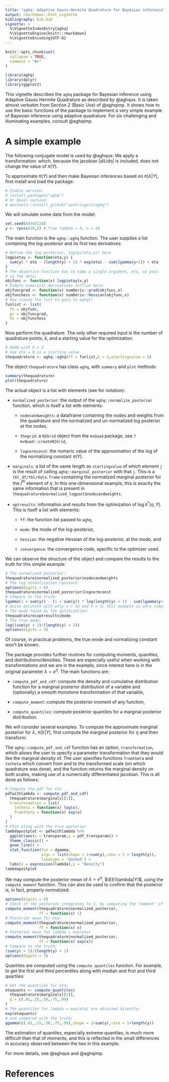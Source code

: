 ```yaml
---
title: "aghq: Adaptive Gauss-Hermite Quadrature for Bayesian inference"
output: rmarkdown::html_vignette
bibliography: bib.bib
vignette: >
  %\VignetteIndexEntry{aghq}
  %\VignetteEngine{knitr::rmarkdown}
  %\VignetteEncoding{UTF-8}
---
```


```r
knitr::opts_chunk$set(
  collapse = TRUE,
  comment = "#>"
)
```

```r
library(aghq)
library(dplyr)
library(ggplot2)
```

This vignette describes the `aghq` package for Bayesian inference using Adaptive
Gauss Hermite Quadrature as described by @aghqus. It is taken almost verbatim
from Section 2 (Basic Use) of @aghqimp. It shows how to use the basic functions
of the package to implement a very simple example of Bayesian inference using
adaptive quadrature. For six challenging and illuminating examples, consult @aghqimp.

# A simple example

The following conjugate
model is used by @aghqus:
\begin{equation}\begin{aligned}
Y_i | \lambda &\overset{ind}{\sim} \text{Poisson}(\lambda), i\in[n], \\
\lambda &\sim \text{Exponential}(1), \lambda > 0, \\
\implies \lambda | Y &\sim \text{Gamma}\left(1 + \sum_{i=1}^{n}y_{i},n+1\right), \\
\pi(\lambda,Y) &= \frac{\lambda^{\sum_{i=1}^{n}y_{i}}e^{-n\lambda}}{\prod_{i=1}^{n}y_{i}!}\times e^{-\lambda}, \\
\pi(Y) &= \frac{\Gamma\left(1 + \sum_{i=1}^{n}y_{i}\right)}{(n+1)^{\left(1 + \sum_{i=1}^{n}y_{i}\right)}\prod_{i=1}^{n}y_{i}!}
\end{aligned}\end{equation}
We apply a transformation:
\begin{equation}\begin{aligned}
\eta &= \log\lambda, \\
\implies \log\pi(\eta,Y) &= \eta\sum_{i=1}^{n}y_{i} - (n+1)e^{\eta} - \sum_{i=1}^{n}\log(y_{i}!) + \eta, \\
\end{aligned}\end{equation}
which, because the jacobian $|d\lambda/d\eta|$ is
included, does not change the value of $\pi(Y)$.

To approximate $\pi(Y)$ and then make Bayesian inferences based on $\pi(\lambda|Y)$,
first install and load the \pkg{aghq} package:
```r
# Stable version:
# install.packages("aghq")
# Or devel version:
# devtools::install_github("awstringer1/aghq")
```
We will simulate some data from the model:
```r
set.seed(84343124)
y <- rpois(10,5) # True lambda = 5, n = 10
```
The main function is the `aghq::aghq` function. The user supplies a list
containing the log-posterior and its first two derivatives:
```r
# Define the log posterior, log(pi(eta,y)) here
logpietay <- function(eta,y) {
  sum(y) * eta - (length(y) + 1) * exp(eta) - sum(lgamma(y+1)) + eta
}
# The objective function has to take a single argument, eta, so pass
# in the data:
objfunc <- function(x) logpietay(x,y)
# Simple numerical derivatives suffice here:
objfuncgrad <- function(x) numDeriv::grad(objfunc,x)
objfunchess <- function(x) numDeriv::hessian(objfunc,x)
# Now create the list to pass to aghq()
funlist <- list(
  fn = objfunc,
  gr = objfuncgrad,
  he = objfunchess
)
```
Now perform the quadrature. The only other required input is the number of 
quadrature points, $k$, and a starting value for the optimization:
```r
# AGHQ with k = 3
# Use eta = 0 as a starting value
thequadrature <- aghq::aghq(ff = funlist,k = 3,startingvalue = 0)
```

The object `thequadrature` has class `aghq`, with `summary` and `plot` methods:
```r
summary(thequadrature)
plot(thequadrature)
```

The actual object is a list with elements (see \S\ref{sec:background} for notation):

- `normalized_posterior`: the output of the `aghq::normalize_posterior` function,
which is itself a list with elements:
  
  - `nodesandweights`: a dataframe containing the nodes and weights from the quadrature
  and the normalized and un-normalized log posterior at the nodes,
  
  - `thegrid`: a `NIGrid` object from the `mvQuad` package, see `?mvQuad::createNIGrid`,
  
  - `lognormconst`: the numeric value of the approximation of the log of the normalizing constant $\pi(Y)$.

- `marginals`: a list of the same length as `startingvalue` of which element `j` is
the result of calling `aghq::marginal_posterior` with that `j`. This is a `tbl_df/tbl/data.frame`
containing the normalized marginal posterior for the $j^{th}$ element of $\eta$. In
this one-dimensional example, this is exactly the same information that is present
in `thequadrature$normalized_logpost$nodesandweights`.

- `optresults`: information and results from the optimization of $\log\pi^{*}(\eta,Y)$.
This is itself a list with elements:

  - `ff`: the function list passed to `aghq`,
  
  - `mode`: the mode of the log-posterior,
  
  - `hessian`: the negative Hessian of the log-posterior, at the mode, and
  
  - `convergence`: the convergence code, specific to the optimizer used.
  
We can observe the structure of the object and compare the results to the truth
for this simple example:
```r
# The normalized posterior:
thequadrature$normalized_posterior$nodesandweights
# The log normalization constant:
options(digits = 6)
thequadrature$normalized_posterior$lognormconst
# Compare to the truth: 
lgamma(1 + sum(y)) - (1 + sum(y)) * log(length(y) + 1) - sum(lgamma(y+1))
# Quite accurate with only n = 10 and k = 3; this example is very simple.
# The mode found by the optimization:
thequadrature$optresults$mode
# The true mode:
log((sum(y) + 1)/(length(y) + 1))
options(digits = 3)
```
Of course, in practical problems, the true mode and normalizing constant won't
be known.

The \pkg{aghq} package provides further routines for computing moments, quantiles,
and distributions/densities. These are especially useful when working with 
transformations and we are in the example, 
since interest here is in the original parameter $\lambda = e^{\eta}$. The main functions
are:

- `compute_pdf_and_cdf`: compute the density and cumulative distribution
function for a marginal posterior distribution of a variable and (optionally)
a smooth monotone transformation of that variable,

- `compute_moment`: compute the posterior moment of any function,

- `compute_quantiles`: compute posterior quantiles for a marginal posterior
distribution.

We will consider several examples. To compute the approximate marginal posterior for $\lambda$, 
$\widetilde{\pi}(\lambda|Y)$, first compute the marginal posterior
for $\eta$ and then transform:
\begin{equation}
\widetilde{\pi}(\lambda|Y) = \widetilde{\pi}(\eta|Y)|\frac{d\eta}{d\lambda}|
\end{equation}

The `aghq::compute_pdf_and_cdf` function has an option, `transformation`, which
allows the user to specify a parameter transformation that they would like the
marginal density of. The user specifies functions `fromtheta` and `totheta` which
convert from and to the transformed scale (on which quadrature was done), and the
function returns the marginal density on both scales, making use of a numerically
differentiated jacobian. This is all done as follows:

```r
# Compute the pdf for eta
pdfwithlambda <- compute_pdf_and_cdf(
  thequadrature$marginals[[1]],
  transformation = list(
    totheta = function(x) log(x),
    fromtheta = function(x) exp(x)
  )
)
# Plot along with the true posterior
lambdapostplot <- pdfwithlambda %>%
  ggplot(aes(x = transparam,y = pdf_transparam)) +
  theme_classic() +
  geom_line() +
  stat_function(fun = dgamma,
                args = list(shape = 1+sum(y),rate = 1 + length(y)),
                linetype = 'dashed') +
  labs(x = expression(lambda),y = "Density")
lambdapostplot
```

We may compute the posterior mean of $\lambda = e^{\eta}$, $\EE(\lambda|Y)$, using the
`compute_moment` function. This can also be used to confirm that the posterior is,
in fact, properly normalized:
```r
options(digits = 6)
# Check if the posterior integrates to 1, by computing the "moment" of "1":
compute_moment(thequadrature$normalized_posterior,
               ff = function(x) 1)
# Posterior mean for eta:
compute_moment(thequadrature$normalized_posterior,
               ff = function(x) x)
# Posterior mean for lambda = exp(eta)
compute_moment(thequadrature$normalized_posterior,
               ff = function(x) exp(x))
# Compare to the truth:
(sum(y) + 1)/(length(y) + 1)
options(digits = 3)
```
Quantiles are computed using the `compute_quantiles` function. For example, 
to get the first and third percentiles along with median and first and third quartiles:
```r
# Get the quantiles for eta:
etaquants <- compute_quantiles(
  thequadrature$marginals[[1]],
  q = c(.01,.25,.50,.75,.99)
)
# The quantiles for lambda = exp(eta) are obtained directly:
exp(etaquants)
# and compared with the truth:
qgamma(c(.01,.25,.50,.75,.99),shape = 1+sum(y),rate = 1+length(y))
```
The estimation of quantiles, especially extreme quantiles, is much more difficult
than that of moments, and this is reflected in the small differences in accuracy
observed between the two in this example.

For more details, see @aghqus and @aghqimp.

# References

